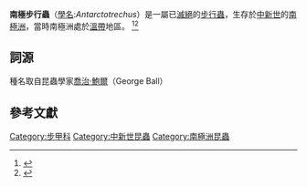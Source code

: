 {{Automatic taxobox
| name = 南極步行蟲
| fossil_range = [[中新世|中新世]]中期，{{fossilrange|15.97|11.608}}
| status = FOSSIL 
| image = Antarctotrechus balli.jpg
| image_width = 250px
| image_caption = 南極步行蟲化石
| taxon = Antarctotrechus
| authority =  Ashworth & [[Terry_L._Erwin|Erwin]], 2016
| type_species = '''鮑氏南極步行蟲<br>''Antarctotrechus balli'''''
| type_species_authority =  Ashworth & [[Terry_L._Erwin|Erwin]], 2016
}}
'''南極步行蟲'''（[[學名|學名]]:''Antarctotrechus''）是一屬已[[滅絕|滅絕]]的[[步行蟲|步行蟲]]，生存於[[中新世|中新世]]的[[南極洲|南極洲]]，當時南極洲處於[[溫帶|溫帶]]地區。
<ref>{{cite web|author=Rebecca Hersher|title=Antarctic Beetle Species Discovery Doubles As Birthday Gift To Scientists' Mentor|date=30 November 2016|url=https://www.npr.org/sections/thetwo-way/2016/11/30/503875455/antarctic-beetle-species-discovery-doubles-as-birthday-gift-to-scientists-mentor|work=NPR|access-date=2020-10-17|archive-date=2020-10-17|archive-url=https://web.archive.org/web/20201017154118/https://www.npr.org/sections/thetwo-way/2016/11/30/503875455/antarctic-beetle-species-discovery-doubles-as-birthday-gift-to-scientists-mentor|dead-url=no}}</ref><ref>{{cite journal|last1=Ashworth|first1=Allan C.|last2=Erwin|first2=Terry L.|title=''Antarctotrechus balli'' sp. n. (Carabidae, Trechini): the first ground beetle from Antarctica|journal=ZooKeys|date=2016|volume=635|pages=109–122|doi=10.3897/zookeys.635.10535|pmc=5126512}}</ref>
==詞源==
種名取自昆蟲學家[[喬治·鮑爾|喬治·鮑爾]]（George Ball）


==參考文獻==
{{Reflist}}

{{Taxonbar|from=Q55604031}}

[[Category:步甲科|Category:步甲科]]
[[Category:中新世昆蟲|Category:中新世昆蟲]]
[[Category:南極洲昆蟲|Category:南極洲昆蟲]]